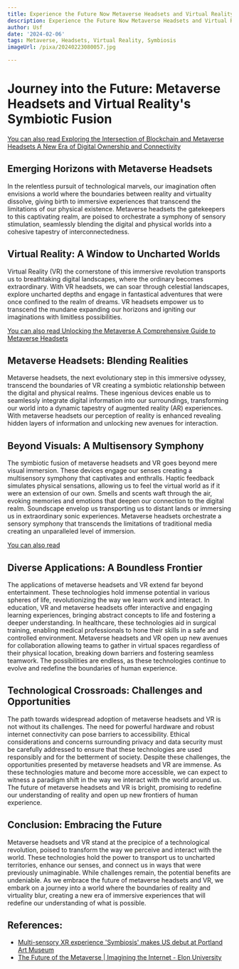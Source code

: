 ```yaml
---
title: Experience the Future Now Metaverse Headsets and Virtual Reality's Symbiosis
description: Experience the Future Now Metaverse Headsets and Virtual Reality's Symbiosis
author: Usf
date: '2024-02-06'
tags: Metaverse, Headsets, Virtual Reality, Symbiosis
imageUrl: /pixa/20240223080057.jpg

---
```

#  **Journey into the Future: Metaverse Headsets and Virtual Reality's Symbiotic Fusion**

[You can also read Exploring the Intersection of Blockchain and Metaverse  Headsets A New Era  of Digital Ownership and Connectivity](Exploring%20the%20Intersection%20of%20Blockchain%20and%20Metaverse%20Headsets%20A%20New%20Era%20of%20Digital%20Ownership%20and%20Connectivity)


## **Emerging Horizons with Metaverse Headsets**

In the relentless pursuit of technological marvels,  our  imagination often envisions a world where  the boundaries between reality and virtuality dissolve, giving birth to immersive experiences that transcend the limitations of our physical existence. Metaverse headsets the gatekeepers  to this captivating realm, are poised to orchestrate a symphony of sensory stimulation,  seamlessly blending the digital and physical worlds into a cohesive tapestry of interconnectedness.

## **Virtual Reality: A Window to Uncharted Worlds**

Virtual Reality  (VR) the cornerstone  of this immersive revolution transports us to breathtaking digital landscapes, where the ordinary becomes extraordinary. With VR headsets, we can  soar through celestial landscapes, explore uncharted  depths and engage in  fantastical adventures that were once confined to the  realm of dreams. VR headsets empower us to transcend the mundane expanding our horizons and igniting our imaginations with limitless possibilities.

[You can also read Unlocking  the  Metaverse A Comprehensive  Guide to Metaverse  Headsets](Unlocking%20the%20Metaverse%20A%20Comprehensive%20Guide%20to%20Metaverse%20Headsets)


## **Metaverse Headsets:  Blending  Realities**

Metaverse headsets, the next evolutionary step in this immersive odyssey, transcend the boundaries of VR creating a  symbiotic relationship between the digital and physical realms. These ingenious devices enable us to seamlessly integrate digital information into our surroundings,  transforming our world into a dynamic tapestry of augmented reality (AR) experiences. With metaverse  headsets our perception of reality  is  enhanced revealing  hidden layers of information and unlocking new avenues for interaction.

## **Beyond Visuals: A Multisensory Symphony**

The symbiotic fusion of metaverse headsets and VR goes beyond mere visual immersion. These devices engage our senses creating a multisensory symphony that captivates and  enthralls. Haptic  feedback simulates physical  sensations, allowing us to feel the virtual world as if it were an  extension of our  own. Smells and scents waft through the air, evoking memories and  emotions that deepen  our connection to  the digital realm. Soundscape envelop us transporting us to distant lands  or immersing us in extraordinary sonic experiences. Metaverse headsets orchestrate a  sensory symphony that  transcends the limitations of  traditional media creating an unparalleled level of immersion.

[You can also  read ]()


## **Diverse Applications: A Boundless Frontier**

The applications of metaverse headsets and  VR extend far beyond entertainment. These technologies hold immense potential in various spheres of life, revolutionizing the way we learn work and interact. In education, VR and metaverse  headsets offer interactive and engaging learning experiences,  bringing abstract concepts to life and fostering a deeper understanding.  In healthcare,  these technologies aid in surgical training, enabling medical  professionals to hone their skills in a safe and controlled environment. Metaverse headsets and VR open up new avenues for collaboration allowing teams to gather in virtual spaces regardless of their physical location, breaking down barriers and fostering seamless teamwork. The possibilities are endless, as these technologies continue to evolve  and redefine the boundaries of human experience.

##  **Technological Crossroads: Challenges and Opportunities**

The path towards widespread adoption of metaverse headsets and  VR is not without its  challenges. The need for powerful hardware and robust internet connectivity can pose barriers to accessibility. Ethical considerations and concerns surrounding privacy and data security must  be carefully addressed to ensure that these technologies are used responsibly and  for the betterment of society. Despite these challenges,  the  opportunities presented by metaverse headsets and VR are immense. As  these technologies mature and become  more accessible, we can expect to witness a paradigm shift in the way  we interact with  the world around us. The future of metaverse headsets and VR is bright, promising to redefine our understanding of reality and open up new frontiers of human  experience.

## **Conclusion:  Embracing the Future**


Metaverse headsets and  VR stand at the precipice of a technological revolution,  poised  to transform the  way we  perceive and interact with the world. These technologies hold the power to  transport us to uncharted territories, enhance our senses, and connect us in ways that  were previously unimaginable.  While challenges remain, the potential benefits are undeniable. As we embrace the  future of metaverse headsets and VR, we embark on a journey into a world where the boundaries of reality and virtuality blur, creating a new era of immersive experiences  that  will redefine our understanding of what is possible.

## References:
- [Multi-sensory XR experience 'Symbiosis' makes US debut at Portland Art Museum](https://www.auganix.org/multi-sensory-xr-experience-symbiosis-makes-us-debut-at-portland-art-museum/)
- [The Future of the Metaverse | Imagining the Internet - Elon University](https://www.elon.edu/u/imagining/surveys/xiv-2022/future-of-metaverse-web3-2040/)

